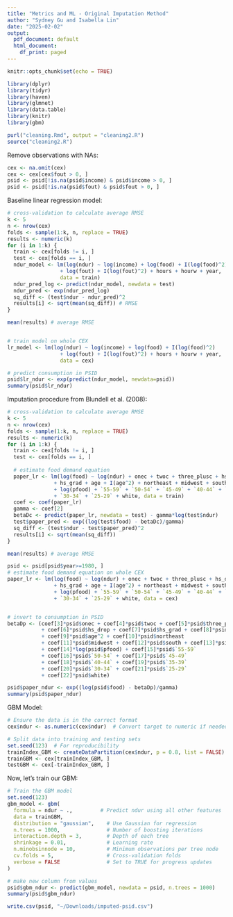 ```yaml
---
title: "Metrics and ML - Original Imputation Method"
author: "Sydney Gu and Isabella Lin"
date: "2025-02-02"
output:
  pdf_document: default
  html_document:
    df_print: paged
---
```



```r
knitr::opts_chunk$set(echo = TRUE)
```

```r
library(dplyr)
library(tidyr)
library(haven)
library(glmnet)
library(data.table)
library(knitr)
library(gbm)
```

```r
purl("cleaning.Rmd", output = "cleaning2.R")
source("cleaning2.R")
```

Remove observations with NAs:
```r
cex <- na.omit(cex)
cex <- cex[cex$fout > 0, ]
psid <- psid[!is.na(psid$income) & psid$income > 0, ]
psid <- psid[!is.na(psid$fout) & psid$fout > 0, ]
```

Baseline linear regression model:
```r
# cross-validation to calculate average RMSE
k <- 5
n <- nrow(cex)
folds <- sample(1:k, n, replace = TRUE)
results <- numeric(k)
for (i in 1:k) {
  train <- cex[folds != i, ]
  test <- cex[folds == i, ]
  ndur_model <- lm(log(ndur) ~ log(income) + log(food) + I(log(food)^2) 
                 + log(fout) + I(log(fout)^2) + hours + hourw + year, 
                 data = train)
  ndur_pred_log <- predict(ndur_model, newdata = test)
  ndur_pred <- exp(ndur_pred_log)
  sq_diff <- (test$ndur - ndur_pred)^2
  results[i] <- sqrt(mean(sq_diff)) # RMSE
}

mean(results) # average RMSE


# train model on whole CEX
lr_model <- lm(log(ndur) ~ log(income) + log(food) + I(log(food)^2) 
                 + log(fout) + I(log(fout)^2) + hours + hourw + year, 
                 data = cex)

# predict consumption in PSID
psid$lr_ndur <- exp(predict(ndur_model, newdata=psid))
summary(psid$lr_ndur)
```

Imputation procedure from Blundell et al. (2008):
```r
# cross-validation to calculate average RMSE
k <- 5
n <- nrow(cex)
folds <- sample(1:k, n, replace = TRUE)
results <- numeric(k)
for (i in 1:k) {
  train <- cex[folds != i, ]
  test <- cex[folds == i, ]
  
  # estimate food demand equation
  paper_lr <- lm(log(food) ~ log(ndur) + onec + twoc + three_plusc + hs_drop 
               + hs_grad + age + I(age^2) + northeast + midwest + south + fsize 
               + log(pfood) + `55-59` + `50-54` + `45-49` + `40-44` + `35-39` 
               + `30-34` + `25-29` + white, data = train)
  coef <- coef(paper_lr)
  gamma <- coef[2]
  betaDc <- predict(paper_lr, newdata = test) - gamma*log(test$ndur) 
  test$paper_pred <- exp((log(test$food) - betaDc)/gamma)
  sq_diff <- (test$ndur - test$paper_pred)^2
  results[i] <- sqrt(mean(sq_diff))
}

mean(results) # average RMSE

psid <- psid[psid$year>=1980, ]
# estimate food demand equation on whole CEX
paper_lr <- lm(log(food) ~ log(ndur) + onec + twoc + three_plusc + hs_drop 
               + hs_grad + age + I(age^2) + northeast + midwest + south + fsize 
               + log(pfood) + `55-59` + `50-54` + `45-49` + `40-44` + `35-39` 
               + `30-34` + `25-29` + white, data = cex)


# invert to consumption in PSID
betaDp <- (coef[3]*psid$onec + coef[4]*psid$twoc + coef[5]*psid$three_plusc 
           + coef[6]*psid$hs_drop + coef[7]*psid$hs_grad + coef[8]*psid$age 
           + coef[9]*psid$age^2 + coef[10]*psid$northeast 
           + coef[11]*psid$midwest + coef[12]*psid$south + coef[13]*psid$fsize 
           + coef[14]*log(psid$pfood) + coef[15]*psid$`55-59` 
           + coef[16]*psid$`50-54` + coef[17]*psid$`45-49` 
           + coef[18]*psid$`40-44` + coef[19]*psid$`35-39` 
           + coef[20]*psid$`30-34` + coef[21]*psid$`25-29` 
           + coef[22]*psid$white)

psid$paper_ndur <- exp((log(psid$food) - betaDp)/gamma)
summary(psid$paper_ndur)
```

GBM Model:
```r
# Ensure the data is in the correct format
cex$ndur <- as.numeric(cex$ndur)  # Convert target to numeric if needed

# Split data into training and testing sets
set.seed(123)  # For reproducibility
trainIndex_GBM <- createDataPartition(cex$ndur, p = 0.8, list = FALSE)
trainGBM <- cex[trainIndex_GBM, ]
testGBM <- cex[-trainIndex_GBM, ]
```

Now, let's train our GBM:
```r
# Train the GBM model
set.seed(123)
gbm_model <- gbm(
  formula = ndur ~ .,         # Predict ndur using all other features
  data = trainGBM,
  distribution = "gaussian",    # Use Gaussian for regression
  n.trees = 1000,               # Number of boosting iterations
  interaction.depth = 3,        # Depth of each tree
  shrinkage = 0.01,             # Learning rate
  n.minobsinnode = 10,          # Minimum observations per tree node
  cv.folds = 5,                 # Cross-validation folds
  verbose = FALSE               # Set to TRUE for progress updates
)

```


```r
# make new column from values
psid$gbm_ndur <- predict(gbm_model, newdata = psid, n.trees = 1000)
summary(psid$gbm_ndur)
```

```r
write.csv(psid, "~/Downloads/imputed-psid.csv")
```



